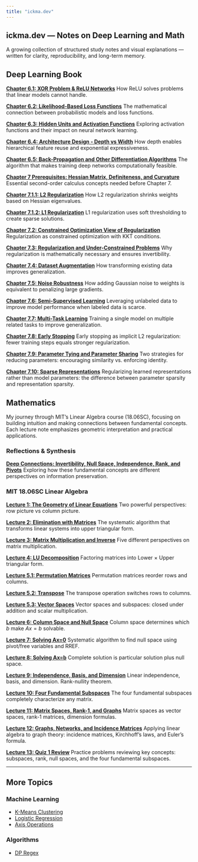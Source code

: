 ```yaml
---
title: "ickma.dev"
---
```


::: {.hero-banner}
# ickma.dev — Notes on Deep Learning and Math

A growing collection of structured study notes and visual explanations —
written for clarity, reproducibility, and long-term memory.
:::

## Deep Learning Book

::: {.content-grid}

::: {.content-card}
**[Chapter 6.1: XOR Problem & ReLU Networks](ML/xor-deep-learning.ipynb)**
How ReLU solves problems that linear models cannot handle.

:::

::: {.content-card}
**[Chapter 6.2: Likelihood-Based Loss Functions](ML/likelihood-loss-functions.ipynb)**
The mathematical connection between probabilistic models and loss functions.

:::

::: {.content-card}
**[Chapter 6.3: Hidden Units and Activation Functions](ML/activation-functions.qmd)**
Exploring activation functions and their impact on neural network learning.

:::

::: {.content-card}
**[Chapter 6.4: Architecture Design - Depth vs Width](ML/architecture-design.qmd)**
How depth enables hierarchical feature reuse and exponential expressiveness.

:::

::: {.content-card}
**[Chapter 6.5: Back-Propagation and Other Differentiation Algorithms](ML/backpropagation.qmd)**
The algorithm that makes training deep networks computationally feasible.

:::

::: {.content-card}
**[Chapter 7 Prerequisites: Hessian Matrix, Definiteness, and Curvature](ML/hessian-prerequisites.ipynb)**
Essential second-order calculus concepts needed before Chapter 7.

:::

::: {.content-card}
**[Chapter 7.1.1: L2 Regularization](ML/l2-regularization.qmd)**
How L2 regularization shrinks weights based on Hessian eigenvalues.

:::

::: {.content-card}
**[Chapter 7.1.2: L1 Regularization](ML/l1-regularization.qmd)**
L1 regularization uses soft thresholding to create sparse solutions.

:::

::: {.content-card}
**[Chapter 7.2: Constrained Optimization View of Regularization](ML/constrained-optimization-regularization.qmd)**
Regularization as constrained optimization with KKT conditions.

:::

::: {.content-card}
**[Chapter 7.3: Regularization and Under-Constrained Problems](ML/regularization-underconstrained.qmd)**
Why regularization is mathematically necessary and ensures invertibility.

:::

::: {.content-card}
**[Chapter 7.4: Dataset Augmentation](ML/dataset-augmentation.qmd)**
How transforming existing data improves generalization.

:::

::: {.content-card}
**[Chapter 7.5: Noise Robustness](ML/noise-robustness.qmd)**
How adding Gaussian noise to weights is equivalent to penalizing large gradients.

:::

::: {.content-card}
**[Chapter 7.6: Semi-Supervised Learning](ML/semi-supervised-learning.qmd)**
Leveraging unlabeled data to improve model performance when labeled data is scarce.

:::

::: {.content-card}
**[Chapter 7.7: Multi-Task Learning](ML/multi-task-learning.qmd)**
Training a single model on multiple related tasks to improve generalization.

:::

::: {.content-card}
**[Chapter 7.8: Early Stopping](ML/early-stopping.qmd)**
Early stopping as implicit L2 regularization: fewer training steps equals stronger regularization.

:::

::: {.content-card}
**[Chapter 7.9: Parameter Tying and Parameter Sharing](ML/parameter-tying-sharing.qmd)**
Two strategies for reducing parameters: encouraging similarity vs. enforcing identity.

:::

::: {.content-card}
**[Chapter 7.10: Sparse Representations](ML/representation-sparsity.qmd)**
Regularizing learned representations rather than model parameters: the difference between parameter sparsity and representation sparsity.

:::

:::

## Mathematics

::: {.math-preface}
My journey through MIT's Linear Algebra course (18.06SC), focusing on building intuition and making connections between fundamental concepts. Each lecture note emphasizes geometric interpretation and practical applications.
:::

### Reflections & Synthesis

::: {.content-card}
**[Deep Connections: Invertibility, Null Space, Independence, Rank, and Pivots](Math/reflections/mit1806-invertibility-connections.qmd)**
Exploring how these fundamental concepts are different perspectives on information preservation.

:::

### MIT 18.06SC Linear Algebra

::: {.content-grid}

::: {.content-card}
**[Lecture 1: The Geometry of Linear Equations](Math/MIT18.06/mit1806-lecture1-geometry.ipynb)**
Two powerful perspectives: row picture vs column picture.

:::

::: {.content-card}
**[Lecture 2: Elimination with Matrices](Math/MIT18.06/mit1806-lecture2-elimination.qmd)**
The systematic algorithm that transforms linear systems into upper triangular form.

:::

::: {.content-card}
**[Lecture 3: Matrix Multiplication and Inverse](Math/MIT18.06/mit1806-lecture3-multiplication.qmd)**
Five different perspectives on matrix multiplication.

:::

::: {.content-card}
**[Lecture 4: LU Decomposition](Math/MIT18.06/mit1806-lecture4-lu-decomposition.ipynb)**
Factoring matrices into Lower × Upper triangular form.

:::

::: {.content-card}
**[Lecture 5.1: Permutation Matrices](Math/MIT18.06/mit1806-lecture5-permutations.qmd)**
Permutation matrices reorder rows and columns.

:::

::: {.content-card}
**[Lecture 5.2: Transpose](Math/MIT18.06/mit1806-lecture5-2-transpose.qmd)**
The transpose operation switches rows to columns.

:::

::: {.content-card}
**[Lecture 5.3: Vector Spaces](Math/MIT18.06/mit1806-lecture5-3-spaces.qmd)**
Vector spaces and subspaces: closed under addition and scalar multiplication.

:::

::: {.content-card}
**[Lecture 6: Column Space and Null Space](Math/MIT18.06/mit1806-lecture6-column-null-space.qmd)**
Column space determines which $b$ make $Ax = b$ solvable.

:::

::: {.content-card}
**[Lecture 7: Solving Ax=0](Math/MIT18.06/mit1806-lecture7-solving-ax-0.qmd)**
Systematic algorithm to find null space using pivot/free variables and RREF.

:::

::: {.content-card}
**[Lecture 8: Solving Ax=b](Math/MIT18.06/mit1806-lecture8-solving-ax-b.qmd)**
Complete solution is particular solution plus null space.

:::

::: {.content-card}
**[Lecture 9: Independence, Basis, and Dimension](Math/MIT18.06/mit1806-lecture9-independence-basis-dimension.qmd)**
Linear independence, basis, and dimension. Rank-nullity theorem.

:::

::: {.content-card}
**[Lecture 10: Four Fundamental Subspaces](Math/MIT18.06/mit1806-lecture10-four-subspaces.qmd)**
The four fundamental subspaces completely characterize any matrix.

:::

::: {.content-card}
**[Lecture 11: Matrix Spaces, Rank-1, and Graphs](Math/MIT18.06/mit1806-lecture11-matrix-spaces.qmd)**
Matrix spaces as vector spaces, rank-1 matrices, dimension formulas.

:::

::: {.content-card}
**[Lecture 12: Graphs, Networks, and Incidence Matrices](Math/MIT18.06/mit1806-lecture12-graphs-networks.qmd)**
Applying linear algebra to graph theory: incidence matrices, Kirchhoff's laws, and Euler's formula.

:::

::: {.content-card}
**[Lecture 13: Quiz 1 Review](Math/MIT18.06/mit1806-lecture13-quiz-review.qmd)**
Practice problems reviewing key concepts: subspaces, rank, null spaces, and the four fundamental subspaces.

:::

:::

---

::: {.footer-section}
## More Topics

::: {.footer-grid}

::: {.footer-card}
### Machine Learning
- [K-Means Clustering](ML/kmeans.ipynb)
- [Logistic Regression](ML/logistic_regression.qmd)
- [Axis Operations](ML/axis.qmd)
:::

::: {.footer-card}
### Algorithms
- [DP Regex](Algorithm/dp_regex.qmd)
:::

:::
:::
